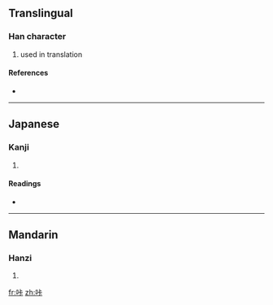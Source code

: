 ==Translingual==

===Han character===
{{Han char|rn=30|rad=口|as=05|sn=8|four=|canj=口卜一卜 (RYMY)}}

# used in translation

====References====
* {{Han ref|kx=0185.211|dkj=03517|hdz=10599.140|uh=5494|ud=21652}}

----

==Japanese==

===Kanji===
{{ja-kanji|grade=|rs=口05}}

# {{defn|Japanese}}

====Readings====
* {{ja-readings|on=[[ろう]] (rō)|kun=}}

----

==Mandarin==

===Hanzi===
{{cmn-hanzi|pin=[[kǎ]] ([[ka3]])|wg=k'a<sup>3</sup>}}

# {{defn|Mandarin}}

[[fr:咔]]
[[zh:咔]]